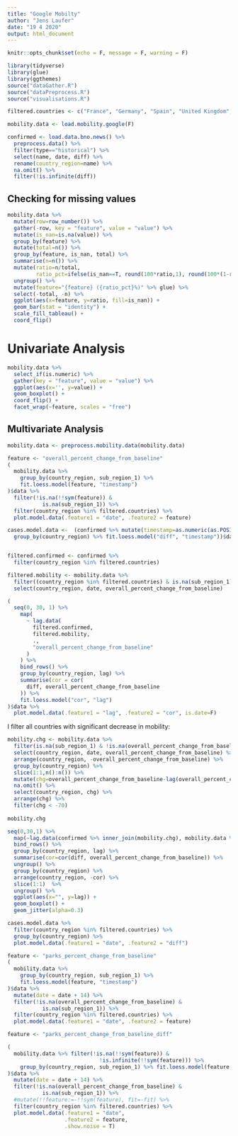 ```yaml
---
title: "Google Mobilty"
author: "Jens Laufer"
date: "19 4 2020"
output: html_document
---
```


```r
knitr::opts_chunk$set(echo = F, message = F, warning = F)
```

```r
library(tidyverse)
library(glue)
library(ggthemes)
source("dataGather.R")
source("dataPreprocess.R")
source("visualisations.R")
```

```r
filtered.countries <- c("France", "Germany", "Spain", "United Kingdom", "Italy", "United States")
```


```r
mobility.data <- load.mobility.google(F) 
```


```r
confirmed <- load.data.bno.news() %>% 
  preprocess.data() %>% 
  filter(type=="historical") %>% 
  select(name, date, diff) %>% 
  rename(country_region=name) %>% 
  na.omit() %>% 
  filter(!is.infinite(diff))
```






## Checking for missing values 



```r
mobility.data %>% 
  mutate(row=row_number()) %>% 
  gather(-row, key = "feature", value = "value") %>% 
  mutate(is_nan=is.na(value)) %>% 
  group_by(feature) %>% 
  mutate(total=n()) %>% 
  group_by(feature, is_nan, total) %>% 
  summarise(n=n()) %>%
  mutate(ratio=n/total, 
         ratio_pct=ifelse(is_nan==T, round(100*ratio,1), round(100*(1-ratio),1))) %>% 
  ungroup() %>%
  mutate(feature="{feature} ({ratio_pct}%)" %>% glue) %>% 
  select(-total, -n) %>% 
  ggplot(aes(x=feature, y=ratio, fill=is_nan)) +
  geom_bar(stat = "identity") +
  scale_fill_tableau() +
  coord_flip()

```




# Univariate Analysis



```r
mobility.data %>% 
  select_if(is.numeric) %>% 
  gather(key = "feature", value = "value") %>% 
  ggplot(aes(x='', y=value)) +
  geom_boxplot() +
  coord_flip() +
  facet_wrap(~feature, scales = "free") 
```



## Multivariate Analysis

```r
mobility.data <- preprocess.mobility.data(mobility.data)
```

```r
feature <- "overall_percent_change_from_baseline"
(
  mobility.data %>%
    group_by(country_region, sub_region_1) %>%
    fit.loess.model(feature, "timestamp")
)$data %>%
  filter(!is.na(!!sym(feature)) &
           is.na(sub_region_1)) %>%
  filter(country_region %in% filtered.countries) %>%
  plot.model.data(.feature1 = "date", .feature2 = feature)
```





```r
cases.model.data <-  (confirmed %>% mutate(timestamp=as.numeric(as.POSIXct(date))) %>% 
  group_by(country_region) %>% fit.loess.model("diff", "timestamp"))$data


filtered.confirmed <- confirmed %>% 
  filter(country_region %in% filtered.countries) 

filtered.mobility <- mobility.data %>% 
  filter((country_region %in% filtered.countries) & is.na(sub_region_1)) %>% 
  select(country_region, date, overall_percent_change_from_baseline) 
```


```r
(
  seq(0, 30, 1) %>%
    map(
      ~ lag.data(
        filtered.confirmed,
        filtered.mobility,
        .,
        "overall_percent_change_from_baseline"
      )
    ) %>%
    bind_rows() %>%
    group_by(country_region, lag) %>%
    summarise(cor = cor(
      diff, overall_percent_change_from_baseline
    )) %>%
    fit.loess.model("cor", "lag")
)$data %>%
  plot.model.data(.feature1 = "lag", .feature2 = "cor", is.date=F)
```
I filter all countries with significant decrease in mobility:

```r
mobility.chg <- mobility.data %>% 
  filter(is.na(sub_region_1) & !is.na(overall_percent_change_from_baseline)) %>% 
  select(country_region, date, overall_percent_change_from_baseline) %>% 
  arrange(country_region, -overall_percent_change_from_baseline) %>% 
  group_by(country_region) %>% 
  slice(1:1,n():n()) %>% 
  mutate(chg=overall_percent_change_from_baseline-lag(overall_percent_change_from_baseline)) %>% 
  na.omit() %>% 
  select(country_region, chg) %>% 
  arrange(chg) %>% 
  filter(chg < -70)
  
mobility.chg
```



```r
seq(0,30,1) %>% 
  map(~lag.data(confirmed %>% inner_join(mobility.chg), mobility.data %>% inner_join(mobility.chg), ., "overall_percent_change_from_baseline")) %>% 
  bind_rows() %>% 
  group_by(country_region, lag) %>% 
  summarise(cor=cor(diff, overall_percent_change_from_baseline)) %>% 
  ungroup() %>% 
  group_by(country_region) %>% 
  arrange(country_region, -cor) %>% 
  slice(1:1)  %>% 
  ungroup() %>% 
  ggplot(aes(x="", y=lag)) +
  geom_boxplot() +
  geom_jitter(alpha=0.3)
```


```r
cases.model.data %>%
  filter(country_region %in% filtered.countries) %>%
  group_by(country_region) %>%
  plot.model.data(.feature1 = "date", .feature2 = "diff")
```


```r
feature <- "parks_percent_change_from_baseline"
(
  mobility.data %>%
    group_by(country_region, sub_region_1) %>%
    fit.loess.model(feature, "timestamp")
)$data %>%
  mutate(date = date + 14) %>%
  filter(!is.na(overall_percent_change_from_baseline) &
           is.na(sub_region_1)) %>%
  filter(country_region %in% filtered.countries) %>%
  plot.model.data(.feature1 = "date", .feature2 = feature)
```


```r
feature <- "parks_percent_change_from_baseline_diff"

(
  mobility.data %>% filter(!is.na(!!sym(feature)) &
                             !is.infinite(!!sym(feature))) %>%
    group_by(country_region, sub_region_1) %>% fit.loess.model(feature, "timestamp")
)$data %>%
  mutate(date = date + 14) %>%
  filter(!is.na(overall_percent_change_from_baseline) &
           is.na(sub_region_1)) %>%
  #mutate(!!feature:=-!!sym(feature), fit=-fit) %>%
  filter(country_region %in% filtered.countries) %>%
  plot.model.data(.feature1 = "date",
                  .feature2 = feature,
                  .show.noise = T)
```



